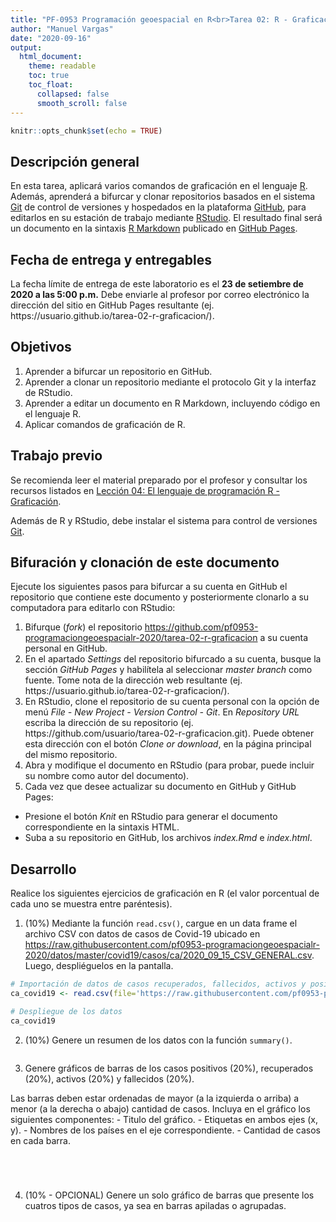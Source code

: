 ```yaml
---
title: "PF-0953 Programación geoespacial en R<br>Tarea 02: R - Graficación"
author: "Manuel Vargas"
date: "2020-09-16"
output:
  html_document:
    theme: readable    
    toc: true
    toc_float:
      collapsed: false
      smooth_scroll: false  
---
```


```r
knitr::opts_chunk$set(echo = TRUE)
```

## Descripción general
En esta tarea, aplicará varios comandos de graficación en el lenguaje [R](https://www.r-project.org/). Además, aprenderá a bifurcar y clonar repositorios basados en el sistema [Git](https://git-scm.com/) de control de versiones y hospedados en la plataforma [GitHub](https://github.com/), para editarlos en su estación de trabajo mediante [RStudio](https://rstudio.com/). El resultado final será un documento en la sintaxis [R Markdown](https://rmarkdown.rstudio.com/) publicado en [GitHub Pages](https://pages.github.com/).

## Fecha de entrega y entregables
La fecha límite de entrega de este laboratorio es el **23 de setiembre de 2020 a las 5:00 p.m.** Debe enviarle al profesor por correo electrónico la dirección del sitio en GitHub Pages resultante (ej. https://usuario.github.io/tarea-02-r-graficacion/).

## Objetivos
1. Aprender a bifurcar un repositorio en GitHub.
2. Aprender a clonar un repositorio mediante el protocolo Git y la interfaz de RStudio.
3. Aprender a editar un documento en R Markdown, incluyendo código en el lenguaje R.
4. Aplicar comandos de graficación de R.

## Trabajo previo
Se recomienda leer el material preparado por el profesor y consultar los recursos listados en [Lección 04: El lenguaje de programación R - Graficación](https://pf0953-programaciongeoespacialr-2020.github.io/leccion-04-r-graficacion/).

Además de R y RStudio, debe instalar el sistema para control de versiones [Git](https://git-scm.com/downloads).

## Bifuración y clonación de este documento
Ejecute los siguientes pasos para bifurcar a su cuenta en GitHub el repositorio que contiene este documento y posteriormente clonarlo a su computadora para editarlo con RStudio:

1. Bifurque (_fork_) el repositorio [https://github.com/pf0953-programaciongeoespacialr-2020/tarea-02-r-graficacion](https://github.com/pf0953-programaciongeoespacialr-2020/tarea-02-r-graficacion) a su cuenta personal en GitHub.
2. En el apartado _Settings_ del repositorio bifurcado a su cuenta, busque la sección _GitHub Pages_ y habilítela al seleccionar _master branch_ como fuente. Tome nota de la dirección web resultante (ej. https://usuario.github.io/tarea-02-r-graficacion/).
3. En RStudio, clone el repositorio de su cuenta personal con la opción de menú _File - New Project - Version Control - Git_. En _Repository URL_ escriba la dirección de su repositorio (ej. https://github.com/usuario/tarea-02-r-graficacion.git). Puede obtener esta dirección con el botón _Clone or download_, en la página principal del mismo repositorio.
4. Abra y modifique el documento en RStudio (para probar, puede incluir su nombre como autor del documento).
5. Cada vez que desee actualizar su documento en GitHub y GitHub Pages:
- Presione el botón _Knit_ en RStudio para generar el documento correspondiente en la sintaxis HTML.
- Suba a su repositorio en GitHub, los archivos _index.Rmd_ e _index.html_.

## Desarrollo
Realice los siguientes ejercicios de graficación en R (el valor porcentual de cada uno se muestra entre paréntesis).

1. (10%) Mediante la función ```read.csv()```, cargue en un data frame el archivo CSV con datos de casos de Covid-19 ubicado en [https://raw.githubusercontent.com/pf0953-programaciongeoespacialr-2020/datos/master/covid19/casos/ca/2020_09_15_CSV_GENERAL.csv](https://raw.githubusercontent.com/pf0953-programaciongeoespacialr-2020/datos/master/covid19/casos/ca/2020_09_15_CSV_GENERAL.csv). Luego, despliéguelos en la pantalla.

```r
# Importación de datos de casos recuperados, fallecidos, activos y positivos de Covid-19 en los países de Centroamérica
ca_covid19 <- read.csv(file='https://raw.githubusercontent.com/pf0953-programaciongeoespacialr-2020/datos/master/covid19/casos/ca/2020_09_15_CSV_GENERAL.csv')

# Despliegue de los datos
ca_covid19
```

2. (10%) Genere un resumen de los datos con la función  ```summary() ```.

```r

```

3. Genere gráficos de barras de los casos positivos (20%), recuperados (20%), activos (20%) y fallecidos (20%).

Las barras deben estar ordenadas de mayor (a la izquierda o arriba) a menor (a la derecha o abajo) cantidad de casos. Incluya en el gráfico los siguientes componentes:
- Titulo del gráfico.
- Etiquetas en ambos ejes (x, y).
- Nombres de los países en el eje correspondiente.
- Cantidad de casos en cada barra.

```r

```

```r

```

```r

```

```r

```

4. (10% - OPCIONAL) Genere un solo gráfico de barras que presente los cuatros tipos de casos, ya sea en barras apiladas o agrupadas.

```r

```
